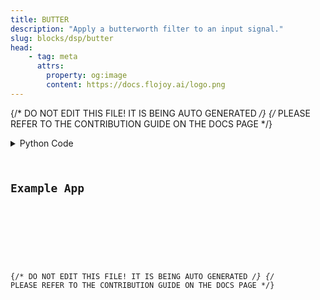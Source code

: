 ```yaml
---
title: BUTTER
description: "Apply a butterworth filter to an input signal."
slug: blocks/dsp/butter
head:
    - tag: meta
      attrs:
        property: og:image
        content: https://docs.flojoy.ai/logo.png
---
```


{/* DO NOT EDIT THIS FILE! IT IS BEING AUTO GENERATED */}
{/* PLEASE REFER TO THE CONTRIBUTION GUIDE ON THE DOCS PAGE */}


<DownloadStudioBanner />
<PythonDocsDisplay docstring={block_data["docstring"]} />
<details>
<summary>Python Code</summary>



<Code code={pythonCode} lang="py" wrap theme="dracula" />

[Find this Flojoy Block on GitHub](https://github.com/flojoy-ai/blocks/blob/main/blocks/DSP/BUTTER/BUTTER.py)

</details>

## Example App


<GetHelpWidget />


<AppDisplay app={app} blockName="BUTTER" client:visible />


<Example />

{/* DO NOT EDIT THIS FILE! IT IS BEING AUTO GENERATED */}
{/* PLEASE REFER TO THE CONTRIBUTION GUIDE ON THE DOCS PAGE */}
